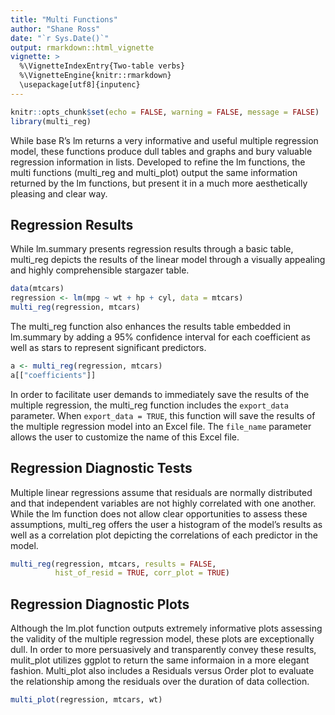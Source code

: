 ```yaml
---
title: "Multi Functions"
author: "Shane Ross"
date: "`r Sys.Date()`"
output: rmarkdown::html_vignette
vignette: >
  %\VignetteIndexEntry{Two-table verbs}
  %\VignetteEngine{knitr::rmarkdown}
  \usepackage[utf8]{inputenc}
---
```


```r
knitr::opts_chunk$set(echo = FALSE, warning = FALSE, message = FALSE)
library(multi_reg)
```

While base R's lm returns a very informative and useful multiple regression 
model, these functions produce dull tables and graphs and bury valuable 
regression information in lists. Developed to refine the lm functions, the 
multi functions (multi_reg and multi_plot) output the same information
returned by the lm functions, but present it in a much more aesthetically 
pleasing and clear way.

## Regression Results

While lm.summary presents regression results through a basic table, 
multi_reg depicts the results of the linear model through a visually appealing and highly comprehensible stargazer table.

```r
data(mtcars)
regression <- lm(mpg ~ wt + hp + cyl, data = mtcars)
multi_reg(regression, mtcars)
```

The multi_reg function also enhances the results table embedded in 
lm.summary by adding a 95% confidence interval for each coefficient as well
as stars to represent significant predictors.

```r
a <- multi_reg(regression, mtcars)
a[["coefficients"]]
```

In order to facilitate user demands to immediately save the results of the 
multiple regression, the multi_reg function includes the `export_data`
parameter. When `export_data = TRUE`, this function will save the results
of the multiple regression model into an Excel file. The `file_name` 
parameter allows the user to customize the name of this Excel file.

## Regression Diagnostic Tests

Multiple linear regressions assume that residuals are normally distributed 
and that independent variables are not highly correlated with one another. 
While the lm function does not allow clear opportunities to assess these 
assumptions, multi_reg offers the user a histogram of the model's results as
well as a correlation plot depicting the correlations of each predictor in 
the model.

```r
multi_reg(regression, mtcars, results = FALSE, 
          hist_of_resid = TRUE, corr_plot = TRUE)
```

## Regression Diagnostic Plots

Although the lm.plot function outputs extremely informative plots assessing
the validity of the multiple regression model, these plots are exceptionally
dull. In order to more persuasively and transparently convey these results, 
mulit_plot utilizes ggplot to return the same informaion in a more elegant 
fashion. Multi_plot also includes a Residuals versus Order plot to evaluate the relationship among the residuals over the duration of data collection.

```r
multi_plot(regression, mtcars, wt)
```
